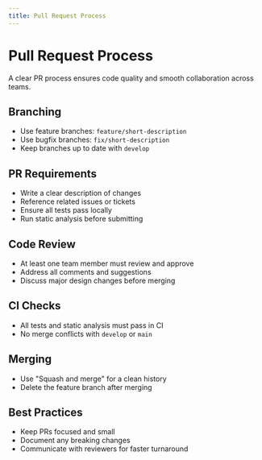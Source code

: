 ```yaml
---
title: Pull Request Process
---
```


# Pull Request Process

A clear PR process ensures code quality and smooth collaboration across teams.

## Branching
- Use feature branches: `feature/short-description`
- Use bugfix branches: `fix/short-description`
- Keep branches up to date with `develop`

## PR Requirements
- Write a clear description of changes
- Reference related issues or tickets
- Ensure all tests pass locally
- Run static analysis before submitting

## Code Review
- At least one team member must review and approve
- Address all comments and suggestions
- Discuss major design changes before merging

## CI Checks
- All tests and static analysis must pass in CI
- No merge conflicts with `develop` or `main`

## Merging
- Use "Squash and merge" for a clean history
- Delete the feature branch after merging

## Best Practices
- Keep PRs focused and small
- Document any breaking changes
- Communicate with reviewers for faster turnaround 